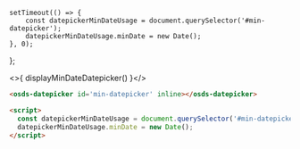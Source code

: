     setTimeout(() => {
        const datepickerMinDateUsage = document.querySelector('#min-datepicker');
        datepickerMinDateUsage.minDate = new Date();
    }, 0);
};


<Canvas withSource="none">
  <div style={{ height: '300px' }}>
    <osds-datepicker id='min-datepicker' inline></osds-datepicker>
  </div>
</Canvas>

<>{ displayMinDateDatepicker() }</>

```html
<osds-datepicker id='min-datepicker' inline></osds-datepicker>

<script>
  const datepickerMinDateUsage = document.querySelector('#min-datepicker');
  datepickerMinDateUsage.minDate = new Date();
</script>
```
